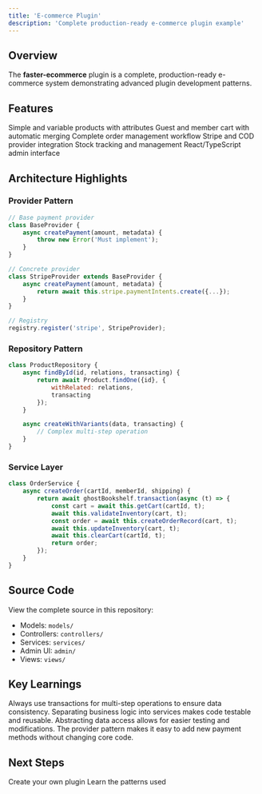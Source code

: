 ```yaml
---
title: 'E-commerce Plugin'
description: 'Complete production-ready e-commerce plugin example'
---
```


## Overview

The **faster-ecommerce** plugin is a complete, production-ready e-commerce system demonstrating advanced plugin development patterns.

## Features

<CardGroup cols={2}>
  <Card title="Product Management" icon="box">
    Simple and variable products with attributes
  </Card>
  <Card title="Shopping Cart" icon="cart-shopping">
    Guest and member cart with automatic merging
  </Card>
  <Card title="Orders" icon="receipt">
    Complete order management workflow
  </Card>
  <Card title="Payments" icon="credit-card">
    Stripe and COD provider integration
  </Card>
  <Card title="Inventory" icon="warehouse">
    Stock tracking and management
  </Card>
  <Card title="Admin Panel" icon="desktop">
    React/TypeScript admin interface
  </Card>
</CardGroup>

## Architecture Highlights

### Provider Pattern

```javascript
// Base payment provider
class BaseProvider {
    async createPayment(amount, metadata) {
        throw new Error('Must implement');
    }
}

// Concrete provider
class StripeProvider extends BaseProvider {
    async createPayment(amount, metadata) {
        return await this.stripe.paymentIntents.create({...});
    }
}

// Registry
registry.register('stripe', StripeProvider);
```

### Repository Pattern

```javascript
class ProductRepository {
    async findById(id, relations, transacting) {
        return await Product.findOne({id}, {
            withRelated: relations,
            transacting
        });
    }

    async createWithVariants(data, transacting) {
        // Complex multi-step operation
    }
}
```

### Service Layer

```javascript
class OrderService {
    async createOrder(cartId, memberId, shipping) {
        return await ghostBookshelf.transaction(async (t) => {
            const cart = await this.getCart(cartId, t);
            await this.validateInventory(cart, t);
            const order = await this.createOrderRecord(cart, t);
            await this.updateInventory(cart, t);
            await this.clearCart(cartId, t);
            return order;
        });
    }
}
```

## Source Code

View the complete source in this repository:
- Models: `models/`
- Controllers: `controllers/`
- Services: `services/`
- Admin UI: `admin/`
- Views: `views/`

## Key Learnings

<AccordionGroup>
  <Accordion title="Transactions are Critical">
    Always use transactions for multi-step operations to ensure data consistency.
  </Accordion>

  <Accordion title="Service Layer Benefits">
    Separating business logic into services makes code testable and reusable.
  </Accordion>

  <Accordion title="Repository Pattern">
    Abstracting data access allows for easier testing and modifications.
  </Accordion>

  <Accordion title="Provider Pattern for Extensibility">
    The provider pattern makes it easy to add new payment methods without changing core code.
  </Accordion>
</AccordionGroup>

## Next Steps

<CardGroup cols={2}>
  <Card title="Start Building" href="/building/setup">
    Create your own plugin
  </Card>
  <Card title="Architecture Guide" href="/architecture">
    Learn the patterns used
  </Card>
</CardGroup>
